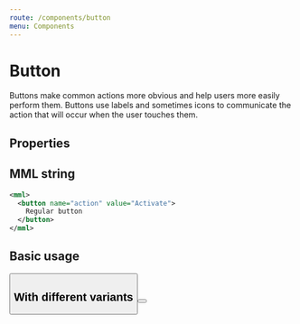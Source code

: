 ```yaml
---
route: /components/button
menu: Components
---
```



# Button

Buttons make common actions more obvious and help users more easily perform them. Buttons use labels and sometimes icons to communicate the action that will occur when the user touches them.

## Properties

<Props of={Button} />

## MML string

```xml
<mml>
  <button name="action" value="Activate">
    Regular button
  </button>
</mml>
```

## Basic usage

<Playground>
  <Button text="Send" name="send" value="green" />
</Playground>

## With different variants

<Playground>
  <Button text="Submit" name="submit" variant="floating" />
</Playground>
